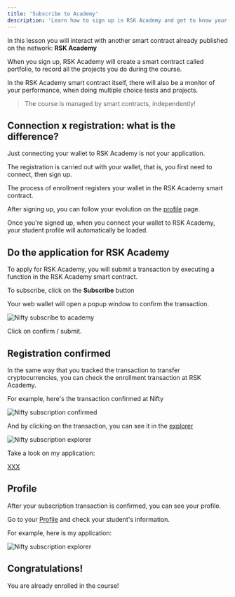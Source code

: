 ---
title: 'Subscribe to Academy'
description: 'Learn how to sign up in RSK Academy and get to know your profile page'
---

In this lesson you will interact with another smart contract already published on the network: **RSK Academy**

When you sign up,
RSK Academy will create a smart contract called portfolio,
to record all the projects you do during the course.

In the RSK Academy smart contract itself, there will also be a monitor of your performance,
when doing multiple choice tests and projects.

> The course is managed by smart contracts, independently!

## Connection x registration: what is the difference?

Just connecting your wallet to RSK Academy is not your application.

The registration is carried out with your wallet, that is,
you first need to connect, then sign up.

The process of enrollment registers your wallet in the RSK Academy smart contract.

After signing up, you can follow your evolution on the [profile](/profile) page.

Once you're signed up,
when you connect your wallet to RSK Academy,
your student profile will automatically be loaded.

## Do the application for **RSK Academy**

To apply for RSK Academy,
you will submit a transaction by executing a function in the RSK Academy smart contract.

To subscribe, click on the **Subscribe** button

<SubscribeAcademy contractName='DeveloperA' />

Your web wallet will open a popup window to confirm the transaction.

![Nifty subscribe to academy](/img/courses/dev/01/subscribe-to-academy/image-01.png)

Click on confirm / submit.

## Registration confirmed

In the same way that you tracked the transaction to transfer cryptocurrencies,
you can check the enrollment transaction at RSK Academy.

For example, here's the transaction confirmed at Nifty

![Nifty subscription confirmed](/img/courses/dev/01/subscribe-to-academy/image-02.png)

And by clicking on the transaction,
you can see it in the [explorer](https://explorer.testnet.rsk.co/)

![Nifty subscription explorer](/img/courses/dev/01/subscribe-to-academy/image-03.png)

Take a look on my application:

[XXX](https://explorer.testnet.rsk.co/tx/XXX)

## Profile

After your subscription transaction is confirmed,
you can see your profile.

Go to your [Profile](/profile)
and check your student's information.

For example, here is my application:

![Nifty subscription explorer](/img/courses/dev/01/subscribe-to-academy/image-04.png)

## Congratulations!

You are already enrolled in the course!
